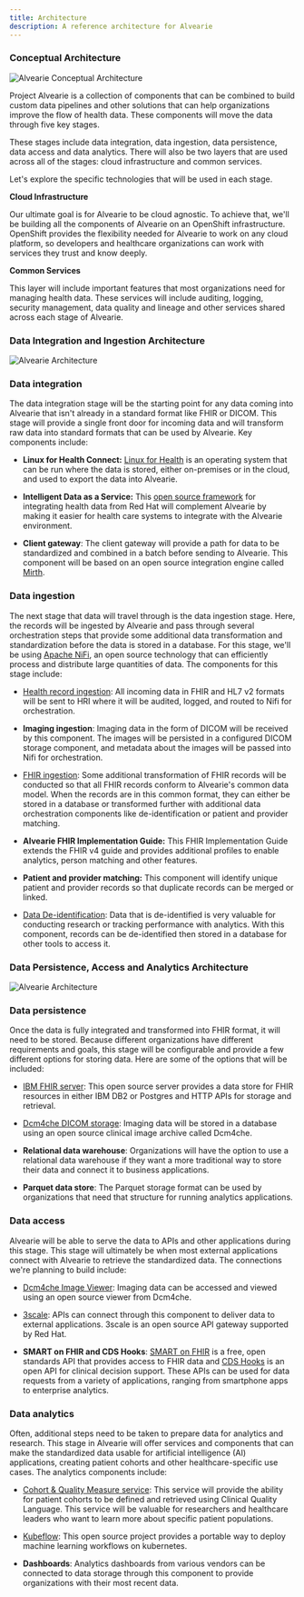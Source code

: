 ```yaml
---
title: Architecture
description: A reference architecture for Alvearie
---
```




### Conceptual Architecture

![Alvearie Conceptual Architecture](../../images/alvearieConceptualArchitecture.png)

Project Alvearie is a collection of components that can be combined to build custom data pipelines and other solutions 
that can help organizations improve the flow of health data. These components will move the data through five key stages.

These stages include data integration, data ingestion, data persistence, data access and data analytics. There will also be 
two layers that are used across all of the stages: cloud infrastructure and common services.

Let's explore the specific technologies that will be used in each stage.

**Cloud Infrastructure**

Our ultimate goal is for Alvearie to be cloud agnostic. To achieve that, we'll be building all the components of Alvearie on an OpenShift infrastructure. OpenShift provides the flexibility needed for Alvearie to work on any cloud platform, so developers and healthcare organizations can work with services they trust and know deeply.

**Common Services**

This layer will include important features that most organizations need for managing health data. These services will include auditing, 
logging, security management, data quality and lineage and other services shared across each stage of Alvearie. 


### Data Integration and Ingestion Architecture 

![Alvearie Architecture](../../images/alvearieArchitecturePart1.png)


### Data integration

The data integration stage will be the starting point for any data coming into Alvearie that isn't already in a standard 
format like FHIR or DICOM. This stage will provide a single front door for incoming data and will transform raw data into standard 
formats that can be used by Alvearie. Key components include:

  - **Linux for Health Connect:** [Linux for Health](https://linuxforhealth.github.io/docs/) is an operating system that can be run where the data is stored, either on-premises or in the cloud, and used to export the data into Alvearie.

  - **Intelligent Data as a Service:** This [open source framework](https://connectedhealth-idaas.io/) for integrating health data from Red Hat will complement Alvearie by making it easier for health care systems to integrate with the Alvearie environment.

  - **Client gateway**: The client gateway will provide a path for data to be standardized and combined in a batch before sending to Alvearie. This component will be based on an open source integration engine called [Mirth](https://github.com/nextgenhealthcare/connect).

###  Data ingestion

The next stage that data will travel through is the data ingestion stage. Here, the records will be ingested by 
Alvearie and pass through several orchestration steps that provide some additional data transformation and standardization 
before the data is stored in a database. For this stage, we'll be using [Apache NiFi](https://nifi.apache.org/), an open source technology that can efficiently 
process and distribute large quantities of data. The components for this stage include:

  - [Health record ingestion](https://alvearie.github.io/HRI/): All incoming data in FHIR and HL7 v2 formats will be sent to HRI where it will be audited, logged, and routed to Nifi for orchestration.

  - **Imaging ingestion**: Imaging data in the form of DICOM will be received by this component.  The images will be persisted in a configured DICOM storage component, and metadata about the images will be passed into Nifi for orchestration.

  - [FHIR ingestion](https://github.com/Alvearie/hri-pipeline-adapters): Some additional transformation of FHIR records will be conducted so that all FHIR records conform to Alvearie's common data model. When the records are in this common format, they can either be stored in a database or transformed further with additional data orchestration components like de-identification or patient and provider matching.

  - **Alvearie FHIR Implementation Guide:** This FHIR Implementation Guide extends the FHIR v4 guide and provides additional profiles to enable analytics, person matching and other features.

  - **Patient and provider matching:** This component will identify unique patient and provider records so that duplicate records can be merged or linked.

  - [Data De-identification](https://github.com/Alvearie/de-identification): Data that is de-identified is very valuable for conducting research or tracking performance with analytics. With this component, records can be de-identified then stored in a database for other tools to access it.


### Data Persistence, Access and Analytics Architecture

![Alvearie Architecture](../../images/alvearieArchitecturePart2.png)

### Data persistence

Once the data is fully integrated and transformed into FHIR format, it will need to be stored. Because different organizations 
have different requirements and goals, this stage will be configurable and provide a few different options for storing data. 
Here are some of the options that will be included:

  - [IBM FHIR server](https://ibm.github.io/FHIR/):  This open source server provides a data store for FHIR resources in either IBM DB2 or Postgres and HTTP APIs for storage and retrieval.

  - [Dcm4che DICOM storage](https://www.dcm4che.org/): Imaging data will be stored in a database using an open source clinical image archive called Dcm4che.

  - **Relational data warehouse**: Organizations will have the option to use a relational data warehouse if they want a more traditional way to store their data and connect it to business applications.

  - **Parquet data store**: The Parquet storage format can be used by organizations that need that structure for running analytics applications.

### Data access

Alvearie will be able to serve the data to APIs and other applications during this stage. This stage will ultimately be when most 
external applications connect with Alvearie to retrieve the standardized data. The connections we're planning to build include:

  - [Dcm4che Image Viewer](https://www.dcm4che.org/): Imaging data can be accessed and viewed using an open source viewer from Dcm4che.

  - [3scale](https://www.3scale.net/): APIs can connect through this component to deliver data to external applications. 3scale is an open source API gateway supported by Red Hat.

  - **SMART on FHIR and CDS Hooks**: [SMART on FHIR](https://smarthealthit.org/) is a free, open standards API that provides access to FHIR data and [CDS Hooks](https://cds-hooks.org/) is an open API for clinical decision support. These APIs can be used for data requests from a variety of applications, ranging from smartphone apps to enterprise analytics.

### Data analytics

Often, additional steps need to be taken to prepare data for analytics and research. This stage in Alvearie will offer services and components that can make the standardized data usable for artificial intelligence (AI) applications, creating patient cohorts and other healthcare-specific use cases. The analytics components include:

  - [Cohort & Quality Measure service](https://alvearie.github.io/quality-measure-and-cohort-service/): This service will provide the ability for patient cohorts to be defined and retrieved using Clinical Quality Language. This service will be valuable for researchers and healthcare leaders who want to learn more about specific patient populations.

  - [Kubeflow](https://www.kubeflow.org/): This open source project provides a portable way to deploy machine learning workflows on kubernetes. 

  - **Dashboards**: Analytics dashboards from various vendors can be connected to data storage through this component to provide organizations with their most recent data. 

<p/>
<p/>

  
